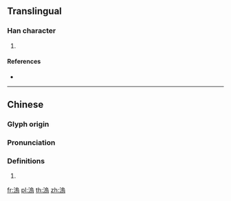 {{character info/new}}
==Translingual==

===Han character===
{{Han char|rn=85|rad=水|as=10|sn=13|four=|canj=EHRF|ids=⿰氵烏}}

# {{defn|Han|sort=水10}}

====References====
* {{Han ref|kx=0640.190|dkj=17964|dj=1047.110|hdz=31703.060|uh=6EA9|ud=28329}}

----

==Chinese==
{{zh-forms}}

===Glyph origin===
{{Han etym}}

===Pronunciation===
{{zh-pron
|m=wù
|c=
|mc=y
|oc=y
|ma=
|cat=
}}

===Definitions===
{{zh-hanzi}}

# {{rfdef|lang=zh}}

[[fr:溩]]
[[pl:溩]]
[[th:溩]]
[[zh:溩]]